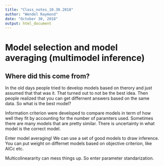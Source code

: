 ```yaml
---
title: "Class_notes_10.30.2018"
author: "Wendel Raymond"
date: "October 30, 2018"
output: html_document
---
```

# Model selection and model averaging (multimodel inference)

## Where did this come from?
In the old days people tried to develop models based on therory and just assumed that that was it. That turned out to not be the best idea. Then people realized that you can get differnent answers based on the same data. So what is the best model? 

Information criterion were developed to compare models in term of how well they fit by accounting for the number of paramters used. Sometimes there are many models that are pretty similar. There is uncertainty in what model is the correct model.

Enter model averaging! We can use a set of good models to draw inference. You can put weight on differnet models based on objective criterion, like AICc etc.

Multicolineararity can mess things up. So enter parameter standarization. 